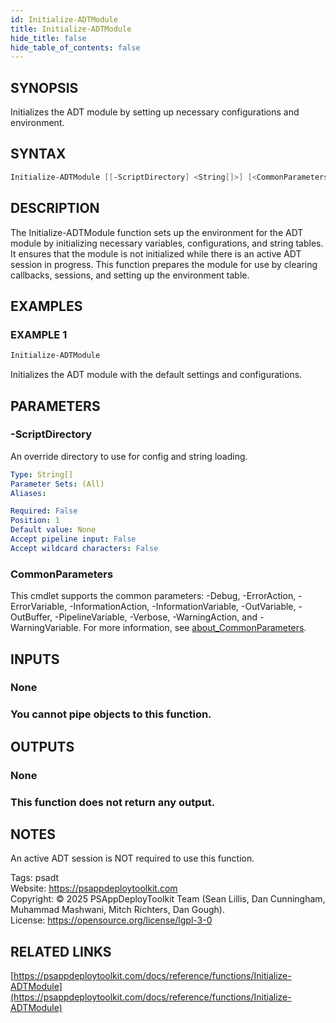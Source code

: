 ```yaml
---
id: Initialize-ADTModule
title: Initialize-ADTModule
hide_title: false
hide_table_of_contents: false
---
```


## SYNOPSIS

Initializes the ADT module by setting up necessary configurations and environment.

## SYNTAX

```powershell
Initialize-ADTModule [[-ScriptDirectory] <String[]>] [<CommonParameters>]
```

## DESCRIPTION

The Initialize-ADTModule function sets up the environment for the ADT module by initializing necessary variables, configurations, and string tables.
It ensures that the module is not initialized while there is an active ADT session in progress.
This function prepares the module for use by clearing callbacks, sessions, and setting up the environment table.

## EXAMPLES

### EXAMPLE 1

```powershell
Initialize-ADTModule
```

Initializes the ADT module with the default settings and configurations.

## PARAMETERS

### -ScriptDirectory

An override directory to use for config and string loading.

```yaml
Type: String[]
Parameter Sets: (All)
Aliases:

Required: False
Position: 1
Default value: None
Accept pipeline input: False
Accept wildcard characters: False
```

### CommonParameters

This cmdlet supports the common parameters: -Debug, -ErrorAction, -ErrorVariable, -InformationAction, -InformationVariable, -OutVariable, -OutBuffer, -PipelineVariable, -Verbose, -WarningAction, and -WarningVariable. For more information, see [about_CommonParameters](http://go.microsoft.com/fwlink/?LinkID=113216).

## INPUTS

### None

### You cannot pipe objects to this function.
## OUTPUTS

### None

### This function does not return any output.
## NOTES
An active ADT session is NOT required to use this function.

Tags: psadt<br />
Website: https://psappdeploytoolkit.com<br />
Copyright: © 2025 PSAppDeployToolkit Team (Sean Lillis, Dan Cunningham, Muhammad Mashwani, Mitch Richters, Dan Gough).<br />
License: https://opensource.org/license/lgpl-3-0

## RELATED LINKS

[https://psappdeploytoolkit.com/docs/reference/functions/Initialize-ADTModule](https://psappdeploytoolkit.com/docs/reference/functions/Initialize-ADTModule)
